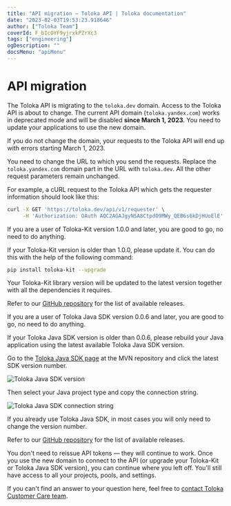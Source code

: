 ```yaml
---
title: "API migration — Toloka API | Toloka documentation"
date: "2023-02-03T19:53:23.918646"
author: ["Toloka Team"]
coverId: F_bIcOYF9yjrxkPZrXc3
tags: ["engineering"]
ogDescription: ""
docsMenu: "apiMenu"
---
```


# API migration

The Toloka API is migrating to the `toloka.dev` domain. Access to the Toloka API is about to change. The current API domain (`toloka.yandex.com`) works in deprecated mode and will be disabled **since March 1, 2023**. You need to update your applications to use the new domain.

<Note mode="restriction" title="Alert">

If you do not change the domain, your requests to the Toloka API will end up with errors starting March 1, 2023.

</Note>

<Cut title="I'm currently using the Toloka API directly. How do I change the requests?">

You need to change the URL to which you send the requests. Replace the `toloka.yandex.com` domain part in the URL with `toloka.dev`. All the other request parameters remain unchanged.

For example, a cURL request to the Toloka API which gets the requester information should look like this:

```bash
curl -X GET 'https://toloka.dev/api/v1/requester' \
     -H 'Authorization: OAuth AQC2AGAJgyNSA8CtpdO9MWy_QEB6s6kDjHUoElE'
```

</Cut>

<Cut title="I use Toloka-Kit. Do I have to do anything?">

If you are a user of Toloka-Kit version 1.0.0 and later, you are good to go, no need to do anything.

If your Toloka-Kit version is older than 1.0.0, please update it. You can do this with the help of the following command:

```bash
pip install toloka-kit --upgrade
```

Your Toloka-Kit library version will be updated to the latest version together with all the dependencies it requires.

Refer to our [GitHub repository](https://github.com/Toloka/toloka-kit/releases) for the list of available releases.

</Cut>

<Cut title="I use Toloka Java SDK. Do I have to do anything?">

If you are a user of Toloka Java SDK version 0.0.6 and later, you are good to go, no need to do anything.

If your Toloka Java SDK version is older than 0.0.6, please rebuild your Java application using the latest available Toloka Java SDK version.

Go to the [Toloka Java SDK page](https://mvnrepository.com/artifact/ai.toloka/toloka-java-sdk) at the MVN repository and click the latest SDK version number.

<Image withBackground imageId="1675427163200" alt="Toloka Java SDK version" />

Then select your Java project type and copy the connection string.

<Image withBackground imageId="1675427165904" alt="Toloka Java SDK connection string" />

If you already use Toloka Java SDK, in most cases you will only need to change the version number.

Refer to our [GitHub repository](https://github.com/Toloka/toloka-java-sdk/releases) for the list of available releases.

</Cut>

<Cut title="Do I have to reissue my API token to get access to the API when I change the URL or update my app to the latest version?">

You don't need to reissue API tokens — they will continue to work. Once you use the new domain to connect to the API (or upgrade your Toloka-Kit or Toloka Java SDK version), you can continue where you left off. You'll still have access to all your projects, pools, and settings.

</Cut>

<Cut title="I have a question not answered here. Where can I ask it?">

If you can't find an answer to your question here, feel free to [contact Toloka Customer Care team](/docs/guide/troubleshooting/support).

</Cut>
